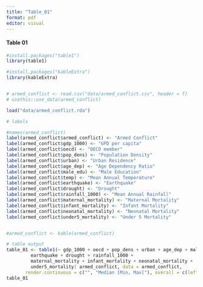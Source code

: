 ```yaml
---
title: "Table_01"
format: pdf
editor: visual
---
```


#### Table 01

```r

#install.packages("table1")
library(table1)

#install.packages("kableExtra")
library(kableExtra)


# armed_conflict <- read.csv("data/armed_conflict.csv", header = T)
# usethis::use_data(armed_conflict)

load("data/armed_conflict.rda")

# labels

#names(armed_conflict)
label(armed_conflict$armed_conflict) <- "Armed Conflict"
label(armed_conflict$gdp_1000) <- "GPD per capita"
label(armed_conflict$oecd) <- "OECD member"
label(armed_conflict$pop_dens) <- "Population Density"
label(armed_conflict$urban) <- "Urban Residence"
label(armed_conflict$age_dep) <- "Age Dependency Ratio"
label(armed_conflict$male_edu) <- "Male Education"
label(armed_conflict$temp) <- "Mean Annual Temperature"
label(armed_conflict$earthquake) <- "Earthquake"
label(armed_conflict$drought) <- "Drought"
label(armed_conflict$rainfall_1000) <- "Mean Annual Rainfall"
label(armed_conflict$maternal_mortality) <- "Maternal Mortality"
label(armed_conflict$infant_mortality) <- "Infant Mortality"
label(armed_conflict$neonatal_mortality) <- "Neonatal Mortality"
label(armed_conflict$under5_mortality) <- "Under 5 Mortality"


#armed_conflict <- kable(armed_conflict)

# table output
table_01 <- table1(~ gdp_1000 + oecd + pop_dens + urban + age_dep + male_edu + temp +
         earthquake + drought + rainfall_1000 +
         maternal_mortality + infant_mortality + neonatal_mortality +
         under5_mortality| armed_conflict, data = armed_conflict,
       render.continuous = c("", "Median [Min, Max]"), overall = c(left = "Total"))
table_01
```
